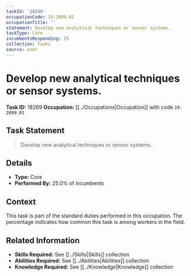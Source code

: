```yaml
---
taskId: '18269'
occupationCode: 19-2099.01
occupationTitle: ''
statement: Develop new analytical techniques or sensor systems.
taskType: Core
incumbentsResponding: 25
collection: Tasks
source: onet
---
```

# Develop new analytical techniques or sensor systems.

**Task ID:** 18269
**Occupation:** [[../Occupations|Occupation]] with code `19-2099.01`

## Task Statement

> Develop new analytical techniques or sensor systems.

## Details

- **Type:** Core
- **Performed By:** 25.0% of incumbents

## Context

This task is part of the standard duties performed in this occupation. The percentage indicates how common this task is among workers in the field.

## Related Information

- **Skills Required:** See [[../Skills|Skills]] collection
- **Abilities Required:** See [[../Abilities|Abilities]] collection
- **Knowledge Required:** See [[../Knowledge|Knowledge]] collection
